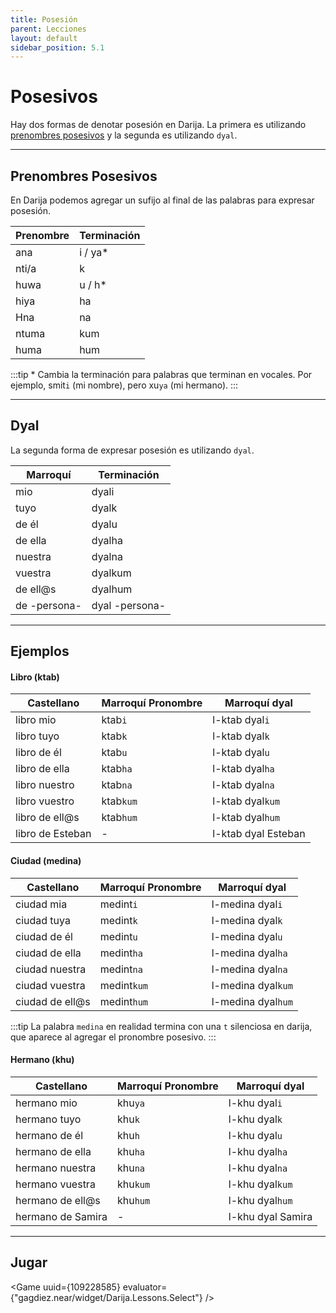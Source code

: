 ```yaml
---
title: Posesión
parent: Lecciones
layout: default
sidebar_position: 5.1
---
```



# Posesivos

Hay dos formas de denotar posesión en Darija. La primera es utilizando [prenombres posesivos](../vocabulario/pronombres#pronombres-posesivos) y la segunda es utilizando `dyal`.

---

## Prenombres Posesivos

En Darija podemos agregar un sufijo al final de las palabras para expresar posesión.

| Prenombre | Terminación |
|-----------|-------------|
| ana       | i / ya*     |
| nti/a     | k           |
| huwa      | u / h*      |
| hiya      | ha          |
| Hna       | na          |
| ntuma     | kum         |
| huma      | hum         |

:::tip
\* Cambia la terminación para palabras que terminan en vocales. Por ejemplo, smit`i` (mi nombre), pero xu`ya` (mi hermano).
:::

---

## Dyal

La segunda forma de expresar posesión es utilizando `dyal`.

| Marroquí     | Terminación    |
|--------------|----------------|
| mio          | dyali          |
| tuyo         | dyalk          |
| de él        | dyalu          |
| de ella      | dyalha         |
| nuestra      | dyalna         |
| vuestra      | dyalkum        |
| de ell@s     | dyalhum        |
| de -persona- | dyal -persona- |

---

## Ejemplos

#### Libro (ktab)

| Castellano       | Marroquí Pronombre | Marroquí dyal       |
|------------------|--------------------|---------------------|
| libro mio        | ktab`i`            | l-ktab dyal`i`      |
| libro tuyo       | ktab`k`            | l-ktab dyal`k`      |
| libro de él      | ktab`u`            | l-ktab dyal`u`      |
| libro de ella    | ktab`ha`           | l-ktab dyal`ha`     |
| libro nuestro    | ktab`na`           | l-ktab dyal`na`     |
| libro vuestro    | ktab`kum`          | l-ktab dyal`kum`    |
| libro de ell@s   | ktab`hum`          | l-ktab dyal`hum`    |
| libro de Esteban | -                  | l-ktab dyal Esteban |

#### Ciudad (medina)

| Castellano      | Marroquí Pronombre | Marroquí dyal      |
|-----------------|--------------------|--------------------|
| ciudad mia      | medint`i`          | l-medina dyal`i`   |
| ciudad tuya     | medint`k`          | l-medina dyal`k`   |
| ciudad de él    | medint`u`          | l-medina dyal`u`   |
| ciudad de ella  | medint`ha`         | l-medina dyal`ha`  |
| ciudad nuestra  | medint`na`         | l-medina dyal`na`  |
| ciudad vuestra  | medint`kum`        | l-medina dyal`kum` |
| ciudad de ell@s | medint`hum`        | l-medina dyal`hum` |

:::tip
La palabra `medina` en realidad termina con una `t` silenciosa en darija, que aparece al agregar el pronombre posesivo.
:::

#### Hermano (khu)

| Castellano        | Marroquí Pronombre | Marroquí dyal     |
|-------------------|--------------------|-------------------|
| hermano mio       | khu`ya`            | l-khu dyal`i`     |
| hermano tuyo      | khu`k`             | l-khu dyal`k`     |
| hermano de él     | khu`h`             | l-khu dyal`u`     |
| hermano de ella   | khu`ha`            | l-khu dyal`ha`    |
| hermano nuestra   | khu`na`            | l-khu dyal`na`    |
| hermano vuestra   | khu`kum`           | l-khu dyal`kum`   |
| hermano de ell@s  | khu`hum`           | l-khu dyal`hum`   |
| hermano de Samira | -                  | l-khu dyal Samira |

---

## Jugar

<Game uuid={109228585} evaluator={"gagdiez.near/widget/Darija.Lessons.Select"} />